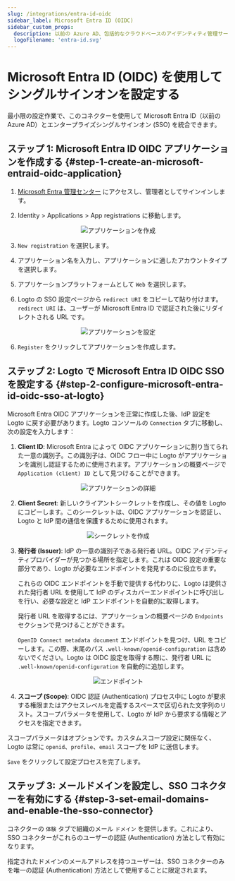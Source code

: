 ```yaml
---
slug: /integrations/entra-id-oidc
sidebar_label: Microsoft Entra ID (OIDC)
sidebar_custom_props:
  description: 以前の Azure AD、包括的なクラウドベースのアイデンティティ管理サービス。
  logoFilename: 'entra-id.svg'
---
```




# Microsoft Entra ID (OIDC) を使用してシングルサインオンを設定する

最小限の設定作業で、このコネクターを使用して Microsoft Entra ID（以前の Azure AD）とエンタープライズシングルサインオン (SSO) を統合できます。

<GuideTip />

## ステップ 1: Microsoft Entra ID OIDC アプリケーションを作成する \{#step-1-create-an-microsoft-entraid-oidc-application}

1. [Microsoft Entra 管理センター](https://entra.microsoft.com/) にアクセスし、管理者としてサインインします。

2. Identity > Applications > App registrations に移動します。

<center>
  <img src={createApplication} alt="アプリケーションを作成" />
</center>

3. `New registration` を選択します。

4. アプリケーション名を入力し、アプリケーションに適したアカウントタイプを選択します。

5. アプリケーションプラットフォームとして `Web` を選択します。

6. Logto の SSO 設定ページから `redirect URI` をコピーして貼り付けます。`redirect URI` は、ユーザーが Microsoft Entra ID で認証された後にリダイレクトされる URL です。

<center>
  <img src={configApplication} alt="アプリケーションを設定" />
</center>

6. `Register` をクリックしてアプリケーションを作成します。

## ステップ 2: Logto で Microsoft Entra ID OIDC SSO を設定する \{#step-2-configure-microsoft-entra-id-oidc-sso-at-logto}

Microsoft Entra OIDC アプリケーションを正常に作成した後、IdP 設定を Logto に戻す必要があります。Logto コンソールの `Connection` タブに移動し、次の設定を入力します：

1. **Client ID**: Microsoft Entra によって OIDC アプリケーションに割り当てられた一意の識別子。この識別子は、OIDC フロー中に Logto がアプリケーションを識別し認証するために使用されます。アプリケーションの概要ページで `Application (client) ID` として見つけることができます。

<center>
  <img src={applicationDetails} alt="アプリケーションの詳細" />
</center>

2. **Client Secret**: 新しいクライアントシークレットを作成し、その値を Logto にコピーします。このシークレットは、OIDC アプリケーションを認証し、Logto と IdP 間の通信を保護するために使用されます。

<center>
  <img src={createSecret} alt="シークレットを作成" />
</center>

3. **発行者 (Issuer)**: IdP の一意の識別子である発行者 URL。OIDC アイデンティティプロバイダーが見つかる場所を指定します。これは OIDC 設定の重要な部分であり、Logto が必要なエンドポイントを発見するのに役立ちます。

   これらの OIDC エンドポイントを手動で提供する代わりに、Logto は提供された発行者 URL を使用して IdP のディスカバーエンドポイントに呼び出しを行い、必要な設定と IdP エンドポイントを自動的に取得します。

   発行者 URL を取得するには、アプリケーションの概要ページの `Endpoints` セクションで見つけることができます。

   `OpenID Connect metadata document` エンドポイントを見つけ、URL をコピーします。この際、末尾のパス `.well-known/openid-configuration` は含めないでください。Logto は OIDC 設定を取得する際に、発行者 URL に `.well-known/openid-configuration` を自動的に追加します。

<center>
  <img src={endpoints} alt="エンドポイント" />
</center>

4. **スコープ (Scope)**: OIDC 認証 (Authentication) プロセス中に Logto が要求する権限またはアクセスレベルを定義するスペースで区切られた文字列のリスト。スコープパラメータを使用して、Logto が IdP から要求する情報とアクセスを指定できます。

スコープパラメータはオプションです。カスタムスコープ設定に関係なく、Logto は常に `openid`、`profile`、`email` スコープを IdP に送信します。

`Save` をクリックして設定プロセスを完了します。

## ステップ 3: メールドメインを設定し、SSO コネクターを有効にする \{#step-3-set-email-domains-and-enable-the-sso-connector}

コネクターの `体験` タブで組織のメール `ドメイン` を提供します。これにより、SSO コネクターがこれらのユーザーの認証 (Authentication) 方法として有効になります。

指定されたドメインのメールアドレスを持つユーザーは、SSO コネクターのみを唯一の認証 (Authentication) 方法として使用することに限定されます。
